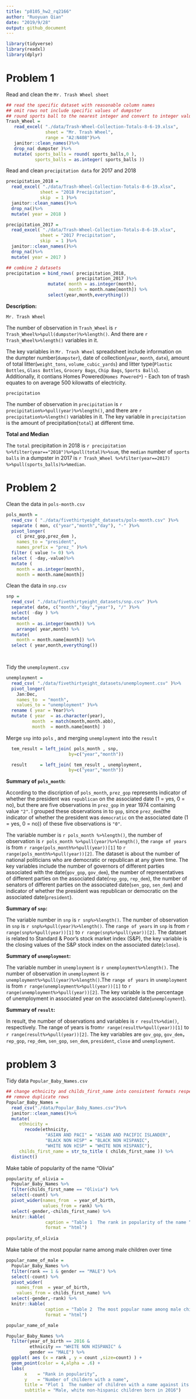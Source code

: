 ```yaml
---
title: "p8105_hw2_rq2166"
author: "Ruoyuan Qian"
date: "2019/9/28"
output: github_document
---
```

```r
library(tidyverse)
library(readxl)
library(dplyr)
```

# Problem 1

Read and clean the `Mr. Trash Wheel sheet`
```r

## read the specific dataset with reasonable column names
## omit rows not include specific values of dumpster
## round sports ball to the nearest integer and convert to integer value
Trash_Wheel = 
   read_excel( "./data/Trash-Wheel-Collection-Totals-8-6-19.xlsx",
               sheet = "Mr. Trash Wheel",
               range = "A2:N408")%>%
   janitor::clean_names()%>%
   drop_na( dumpster )%>%
   mutate( sports_balls = round( sports_balls,0 ),
           sports_balls = as.integer( sports_balls ))
```

Read and clean `precipitation data` for 2017 and 2018
```r
precipitation_2018 = 
  read_excel( "./data/Trash-Wheel-Collection-Totals-8-6-19.xlsx",
             sheet = "2018 Precipitation",
             skip  = 1 )%>%
  janitor::clean_names()%>%
  drop_na()%>%
  mutate( year = 2018 )

precipitation_2017 = 
  read_excel( "./data/Trash-Wheel-Collection-Totals-8-6-19.xlsx",
             sheet = "2017 Precipitation",
             skip  = 1 )%>%
  janitor::clean_names()%>%
  drop_na()%>%
  mutate( year = 2017 )

## combine 2 datasets
precipitation = bind_rows( precipitation_2018,
                           precipitation_2017 )%>%
                mutate( month = as.integer(month),
                        month = month.name[month]) %>% 
                select(year,month,everything())
```
**Description:**

`Mr. Trash Wheel`

The number of observation in `Trash_Wheel` is ``r Trash_Wheel%>%pull(dumpster)%>%length()``. And there are ``r Trash_Wheel%>%length()`` variables in it.

The key variables in `Mr. Trash Wheel` spreadsheet include information on the dumpter number(`dumpster`), date of collection(`year`, `month`, `date`), amount of total litter(`weight_tons`, `volume_cubic_yards`) and litter type(`Plastic Bottles`, `Glass Bottles`, `Grocery Bags`, `Chip Bags`, `Sports Balls`). Additionally, it contians Homes Powered(`Homes Powered*`) - Each ton of trash equates to on average 500 kilowatts of electricity.


`precipitation`

The number of observation in `precipitation` is ``r precipitation%>%pull(year)%>%length()``, and there are ``r precipitation%>%length()`` variables in it.
The key variable in  `precipitation` is the amount of precipitation(`total`) at different time. 


**Total and Median**

The `total` precipitation in 2018 is ``r precipitation %>%filter(year=="2018")%>%pull(total)%>%sum``, the `median` number of `sports balls` in a dumpster in 2017 is ``r Trash_Wheel %>%filter(year==2017) %>%pull(sports_balls)%>%median``.



# Problem 2

Clean the data in `pols-month.csv`
```r
pols_month = 
  read_csv ( "./data/fivethirtyeight_datasets/pols-month.csv" )%>%
  separate ( mon, c("year","month","day"), "-" )%>%
  pivot_longer(
    c( prez_gop,prez_dem ),
    names_to = "president",
    names_prefix = "prez_" )%>%
  filter ( value != 0) %>%
  select ( -day,-value)%>%
  mutate (
    month = as.integer(month),
    month = month.name[month])

```


Clean the data in `snp.csv`
```r
snp = 
  read_csv( "./data/fivethirtyeight_datasets/snp.csv" )%>%
  separate( date, c("month","day","year"), "/" )%>%
  select( -day ) %>%
  mutate(
    month = as.integer(month)) %>% 
    arrange( year,month) %>% 
  mutate(
    month = month.name[month]) %>% 
  select ( year,month,everything()) 

  

```


Tidy the `unemployment.csv`
```r
unemployment = 
  read_csv( "./data/fivethirtyeight_datasets/unemployment.csv" )%>%
  pivot_longer(
    Jan:Dec,
    names_to  = "month",
    values_to = "unemployment" )%>%
  rename ( year = Year)%>%
  mutate ( year  = as.character(year),
          month  = match(month,month.abb),
          month  = month.name[month] )
```


Merge `snp` into `pols` , and merging `unemployment` into the `result`
```r
  tem_result = left_join( pols_month , snp,
                        by=c("year","month"))

  result     = left_join( tem_result , unemployment,
                        by=c("year","month"))
```

**Summary of `pols_month`:** 

According to the discription of `pols_month`, `prez_gop` represents  indicator of whether the president was `republican` on the associated date (1 = yes, 0 = no), but there are five observations in `prez_gop` in year 1974 containing value `"2"`. I grouped these observations in to `gop`, since `prez_dem`(the indicator of whether the president was `democratic` on the associated date (1 = yes, 0 = no)) of these five observations is `"0"`.

The variable number is ``r pols_month %>%length()``, the number of observation is ``r pols_month %>%pull(year)%>%length()``, the `range of years` is from ``r range(pols_month%>%pull(year))[1]`` to ``r range(pols_month%>%pull(year))[2]``. 
The dataset is about the number of national politicians who are democratic or republican at any given time. The key variables include the number of governors of different parties associated with the date(`gov_gop`, `gov_dem`), the number of representatives of different parties on the associated date(`rep_gop`, `rep_dem`), the number of senators of different parties on the associated date(`sen_gop`, `sen_dem`) and indicator of whether the president was republican or democratic on the associated date(`president`).

**Summary of `snp`:** 

The variable number in `snp` is ``r snp%>%length()``. The number of observation in `snp` is ``r snp%>%pull(year)%>%length()``. The  `range of years` in `snp` is  from ``r range(snp%>%pull(year))[1]`` to ``r range(snp%>%pull(year))[2]``.
The dataset is related to Standard & Poor’s stock market index (S&P), the key variable is the closing values of the S&P stock index on the associated date(`close`).

**Summary of `unemployment`:** 

The variable number in `unemployment` is ``r unemployment%>%length()``. The number of observation in `unemployment` is ``r unemployment%>%pull(year)%>%length()``.The `range of years` in `unemployment` is from ``r range(unemployment%>%pull(year))[1]`` to ``r range(unemployment%>%pull(year))[2]``. 
The key variable is the percentage of unemployment in associated year on the associated date(`unemployment`).


**Summary of `result`:** 

In result, the number of observations and variables is ``r result%>%dim()``, respectively. The range of years is from``r range(result%>%pull(year))[1]`` to ``r range(result%>%pull(year))[2]``. 
The key variables are `gov_gop`, `gov_dem`，`rep_gop`, `rep_dem`, `sen_gop`, `sen_dem`, `president`, `close` and `unemployment`.


# problem 3

Tidy data `Popular_Baby_Names.csv`
```r
## change ethnicity and childs_first_name into consistent formats respectively
## remove duplicate rows
Popular_Baby_Names = 
  read_csv("./data/Popular_Baby_Names.csv")%>%
  janitor::clean_names()%>% 
  mutate(
     ethnicity = 
       recode(ethnicity, 
               "ASIAN AND PACI" = "ASIAN AND PACIFIC ISLANDER",
               "BLACK NON HISP" = "BLACK NON HISPANIC",
               "WHITE NON HISP" = "WHITE NON HISPANIC"),
     childs_first_name = str_to_title ( childs_first_name )) %>% 
  distinct()
```

Make table of popularity of the name “Olivia” 
```r
popularity_of_olivia =
  Popular_Baby_Names %>% 
  filter(childs_first_name == "Olivia") %>% 
  select(-count) %>% 
  pivot_wider(names_from  = year_of_birth, 
              values_from = rank) %>%
  select(-gender,-childs_first_name) %>% 
  knitr::kable(
               caption = "Table 1  The rank in popularity of the name “Olivia” as a female baby name over time ",
               format = "html")
  
popularity_of_olivia
```


Make table of the most popular name among male children over time
```r

popular_name_of_male =
  Popular_Baby_Names %>% 
  filter(rank == 1 & gender == "MALE") %>% 
  select(-count) %>% 
  pivot_wider(
    names_from  = year_of_birth, 
    values_from = childs_first_name) %>% 
  select(-gender,-rank) %>% 
  knitr::kable(
               caption = "Table 2  The most popular name among male children over time ",
               format = "html")

popular_name_of_male
```

```r
Popular_Baby_Names %>%  
  filter(year_of_birth == 2016 & 
         ethnicity == "WHITE NON HISPANIC" &
         gender == "MALE") %>% 
  ggplot( aes (x = rank , y = count ,size=count) ) +
  geom_point(color = 4,alpha = .6) +
  labs(
       x    = "Rank in popularity",
       y    = "Number of childern with a name",
       title = "Plot 1  The number of children with a name against its rank", 
       subtitle = "Male, white non-hispanic children born in 2016")
  
```



